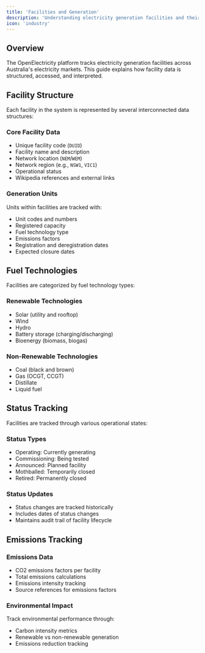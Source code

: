 ```yaml
---
title: 'Facilities and Generation'
description: 'Understanding electricity generation facilities and their data structures'
icon: 'industry'
---
```


## Overview

The OpenElectricity platform tracks electricity generation facilities across Australia's electricity markets. This guide explains how facility data is structured, accessed, and interpreted.

## Facility Structure

Each facility in the system is represented by several interconnected data structures:

### Core Facility Data

- Unique facility code (`DUID`)
- Facility name and description
- Network location (`NEM`/`WEM`)
- Network region (e.g., `NSW1`, `VIC1`)
- Operational status
- Wikipedia references and external links

### Generation Units

Units within facilities are tracked with:
- Unit codes and numbers
- Registered capacity
- Fuel technology type
- Emissions factors
- Registration and deregistration dates
- Expected closure dates

## Fuel Technologies

Facilities are categorized by fuel technology types:

### Renewable Technologies
- Solar (utility and rooftop)
- Wind
- Hydro
- Battery storage (charging/discharging)
- Bioenergy (biomass, biogas)

### Non-Renewable Technologies
- Coal (black and brown)
- Gas (OCGT, CCGT)
- Distillate
- Liquid fuel


## Status Tracking

Facilities are tracked through various operational states:

### Status Types
- Operating: Currently generating
- Commissioning: Being tested
- Announced: Planned facility
- Mothballed: Temporarily closed
- Retired: Permanently closed

### Status Updates
- Status changes are tracked historically
- Includes dates of status changes
- Maintains audit trail of facility lifecycle

## Emissions Tracking

### Emissions Data
- CO2 emissions factors per facility
- Total emissions calculations
- Emissions intensity tracking
- Source references for emissions factors

### Environmental Impact
Track environmental performance through:
- Carbon intensity metrics
- Renewable vs non-renewable generation
- Emissions reduction tracking
